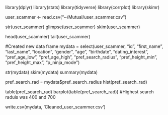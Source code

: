 library(dplyr)
library(stats)
library(tidyverse)
library(corrplot)
library(skimr)


user_scammer <- read.csv("~/Mutual/user_scammer.csv")

str(user_scammer)
glimpse(user_scammer)
skim(user_scammer)

head(user_scammer)
tail(user_scammer)

#Created new data frame 
mydata = select(user_scammer, "id", "first_name", "last_name", "location", "gender", "age", "birthdate", "dating_interest",
       "pref_age_low", "pref_age_high", "pref_search_radius", "pref_height_min", "pref_height_max", "p_ninja_mode")

str(mydata)
skim(mydata)
summary(mydata)

pref_search_rad = mydata$pref_search_radius
hist(pref_search_rad)

table(pref_search_rad)
barplot(table(pref_search_rad))
#Highest search raduis was 400 and 700

write.csv(mydata, 'Cleaned_user_scammer.csv')
